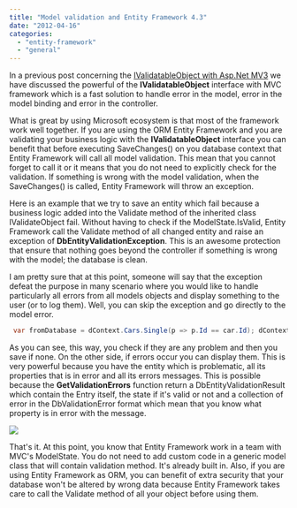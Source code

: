 ```yaml
---
title: "Model validation and Entity Framework 4.3"
date: "2012-04-16"
categories: 
  - "entity-framework"
  - "general"
---
```


In a previous post concerning the [IValidatableObject with Asp.Net MV3](http://patrickdesjardins.com/blog/how-to-validate-model-object-with-asp-net-mvc-correctly "How to validate model object with Asp.Net MVC correctly?") we have discussed the powerful of the **IValidatableObject** interface with MVC framework which is a fast solution to handle error in the model, error in the model binding and error in the controller.

What is great by using Microsoft ecosystem is that most of the framework work well together. If you are using the ORM Entity Framework and you are validating your business logic with the **IValidatableObject** interface you can benefit that before executing SaveChanges() on you database context that Entity Framework will call all model validation. This mean that you cannot forget to call it or it means that you do not need to explicitly check for the validation. If something is wrong with the model validation, when the SaveChanges() is called, Entity Framework will throw an exception.

Here is an example that we try to save an entity which fail because a business logic added into the Validate method of the inherited class IValidateObject fail. Without having to check if the ModelState.IsValid, Entity Framework call the Validate method of all changed entity and raise an exception of **DbEntityValidationException**. This is an awesome protection that ensure that nothing goes beyond the controller if something is wrong with the model; the database is clean.

I am pretty sure that at this point, someone will say that the exception defeat the purpose in many scenario where you would like to handle particularly all errors from all models objects and display something to the user (or to log them). Well, you can skip the exception and go directly to the model error.


```csharp
 var fromDatabase = dContext.Cars.Single(p => p.Id == car.Id); dContext.Entry(fromDatabase).CurrentValues.SetValues(car); if (!dContext.GetValidationErrors().Any()) { dContext.SaveChanges(); } else { //Display the error in the list dContext.GetValidationErrors() } 
```

As you can see, this way, you check if they are any problem and then you save if none. On the other side, if errors occur you can display them. This is very powerful because you have the entity which is problematic, all its properties that is in error and all its errors messages. This is possible because the **GetValidationErrors** function return a DbEntityValidationResult which contain the Entry itself, the state if it's valid or not and a collection of error in the DbValidationError format which mean that you know what property is in error with the message.

![](images/allerror-400x84.png)

That's it. At this point, you know that Entity Framework work in a team with MVC's ModelState. You do not need to add custom code in a generic model class that will contain validation method. It's already built in. Also, if you are using Entity Framework as ORM, you can benefit of extra security that your database won't be altered by wrong data because Entity Framework takes care to call the Validate method of all your object before using them.
